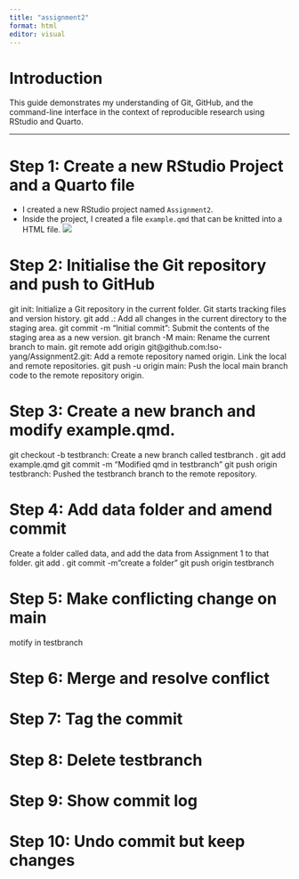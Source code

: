 ```yaml
---
title: "assignment2"
format: html
editor: visual
---
```


# Introduction

This guide demonstrates my understanding of Git, GitHub, and the command-line interface in the context of reproducible research using RStudio and Quarto.

------------------------------------------------------------------------

# Step 1: Create a new RStudio Project and a Quarto file

-   I created a new RStudio project named `Assignment2`.
-   Inside the project, I created a file `example.qmd` that can be knitted into a HTML file.
![](images/HTML_file.jpg)

# Step 2: Initialise the Git repository and push to GitHub

git init: Initialize a Git repository in the current folder. Git starts tracking files and version history.
git add .: Add all changes in the current directory to the staging area.
git commit -m "Initial commit": Submit the contents of the staging area as a new version.
git branch -M main: Rename the current branch to main.
git remote add origin git@github.com:Iso-yang/Assignment2.git: Add a remote repository named origin. Link the local and remote repositories.
git push -u origin main: Push the local main branch code to the remote repository origin.

# Step 3: Create a new branch and modify example.qmd.
git checkout -b testbranch: Create a new branch called testbranch . 
git add example.qmd
git commit -m "Modified qmd in testbranch"
git push origin testbranch: Pushed the testbranch branch to the remote repository.


# Step 4: Add data folder and amend commit
Create a folder called data, and add the data from Assignment 1 to that folder.
git add .
git commit -m"create a folder"
git push origin testbranch

# Step 5: Make conflicting change on main
motify in testbranch


# Step 6: Merge and resolve conflict


# Step 7: Tag the commit




# Step 8: Delete testbranch



# Step 9: Show commit log


# Step 10: Undo commit but keep changes